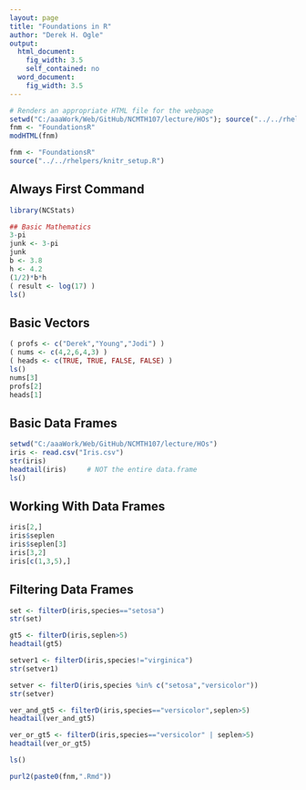 ```yaml
---
layout: page
title: "Foundations in R"
author: "Derek H. Ogle"
output:
  html_document:
    fig_width: 3.5
    self_contained: no
  word_document:
    fig_width: 3.5
---
```

```r
# Renders an appropriate HTML file for the webpage
setwd("C:/aaaWork/Web/GitHub/NCMTH107/lecture/HOs"); source("../../rhelpers/rhelpers.R")
fnm <- "FoundationsR"
modHTML(fnm)
```

```r
fnm <- "FoundationsR"
source("../../rhelpers/knitr_setup.R")
```

## Always First Command
```r
library(NCStats)
```


```r
## Basic Mathematics
3-pi
junk <- 3-pi
junk
b <- 3.8
h <- 4.2
(1/2)*b*h
( result <- log(17) )
ls()
```

## Basic Vectors
```r
( profs <- c("Derek","Young","Jodi") )
( nums <- c(4,2,6,4,3) )
( heads <- c(TRUE, TRUE, FALSE, FALSE) )
ls()
nums[3]
profs[2]
heads[1]
```

## Basic Data Frames
```r
setwd("C:/aaaWork/Web/GitHub/NCMTH107/lecture/HOs")
iris <- read.csv("Iris.csv")
str(iris)
headtail(iris)     # NOT the entire data.frame
ls()
```

## Working With Data Frames
```r
iris[2,]
iris$seplen
iris$seplen[3]
iris[3,2]
iris[c(1,3,5),]
```

## Filtering Data Frames
```r
set <- filterD(iris,species=="setosa")
str(set)

gt5 <- filterD(iris,seplen>5)
headtail(gt5)

setver1 <- filterD(iris,species!="virginica")
str(setver1)

setver <- filterD(iris,species %in% c("setosa","versicolor"))
str(setver)

ver_and_gt5 <- filterD(iris,species=="versicolor",seplen>5)
headtail(ver_and_gt5)

ver_or_gt5 <- filterD(iris,species=="versicolor" | seplen>5)
headtail(ver_or_gt5)

ls()
```

```r
purl2(paste0(fnm,".Rmd"))
```

